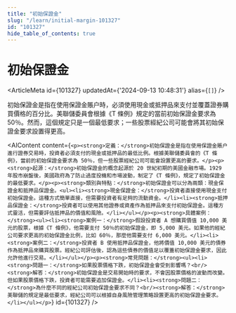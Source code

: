 ```yaml
---
title: "初始保證金"
slug: "/learn/initial-margin-101327"
id: "101327"
hide_table_of_contents: true
---
```



# 初始保證金

<ArticleMeta id={101327} updatedAt={'2024-09-13 10:48:31'} alias={`[]`} />
<div className='border-solid border-b border-t-0 my-4 border-[var(--ifm-color-gray-300)]' />

初始保證金是指在使用保證金賬户時，必須使用現金或抵押品來支付並覆蓋證券購買價格的百分比。美聯儲委員會根據《T 條例》規定的當前初始保證金要求為 50％。然而，這個規定只是一個最低要求；一些股票經紀公司可能會將其初始保證金要求設置得更高。

<AIContent content={`<p><strong>定義：</strong>初始保證金是指在使用保證金賬户進行證券交易時，投資者必須支付的現金或抵押品的最低比例。根據美聯儲委員會的《T 條例》，當前的初始保證金要求為 50％，但一些股票經紀公司可能會設置更高的要求。</p><p><strong>起源：</strong>初始保證金的概念起源於 20 世紀初期的美國金融市場。1929 年股市崩盤後，美國政府為了防止過度投機和市場波動，制定了《T 條例》，規定了初始保證金的最低要求。</p><p><strong>類別與特點：</strong>初始保證金可以分為兩類：現金保證金和抵押品保證金。<ul><li><strong>現金保證金：</strong>投資者直接使用現金支付初始保證金。這種方式簡單直接，但需要投資者有足夠的流動資金。</li><li><strong>抵押品保證金：</strong>投資者可以使用其他證券或資產作為抵押品來支付初始保證金。這種方式靈活，但需要評估抵押品的價值和風險。</li></ul></p><p><strong>具體案例：</strong><ul><li><strong>案例一：</strong>假設投資者 A 想購買價值 10,000 美元的股票，根據《T 條例》，他需要支付 50％的初始保證金，即 5,000 美元。如果他的經紀公司要求更高的初始保證金比例，比如 60％，那麼他需要支付 6,000 美元。</li><li><strong>案例二：</strong>投資者 B 使用抵押品保證金，他將價值 10,000 美元的債券作為抵押品來購買股票。經紀公司評估後，認為這些債券的價值足以覆蓋初始保證金要求，因此允許他進行交易。</li></ul></p><p><strong>常見問題：</strong><ul><li><strong>問題一：</strong>如果股票價格下跌，初始保證金會受到影響嗎？<br/><strong>解答：</strong>初始保證金是交易開始時的要求，不會因股票價格的波動而改變。但如果股票價格下跌，投資者可能需要追加保證金。</li><li><strong>問題二：</strong>為什麼不同的經紀公司初始保證金要求不同？<br/><strong>解答：</strong>美聯儲的規定是最低要求，經紀公司可以根據自身風險管理策略設置更高的初始保證金要求。</li></ul></p>`} id={101327} />
